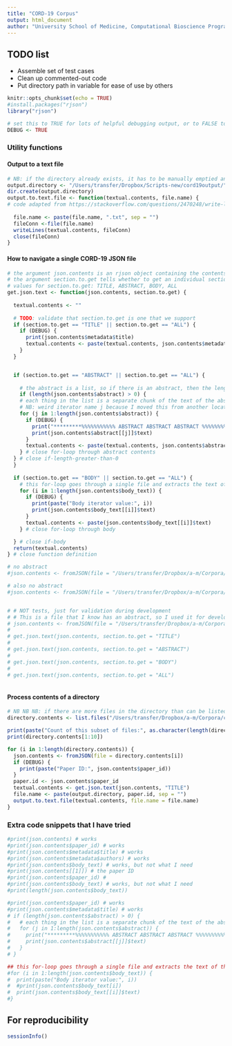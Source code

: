 ```yaml
---
title: "CORD-19 Corpus"
output: html_document
author: "University School of Medicine, Computational Bioscience Program, Biomedical Text Mining Group - Kevin Bretonnel Cohen"
---
```


## TODO list

- Assemble set of test cases
- Clean up commented-out code
- Put directory path in variable for ease of use by others

```r
knitr::opts_chunk$set(echo = TRUE)
#install.packages("rjson")
library("rjson")

# set this to TRUE for lots of helpful debugging output, or to FALSE to suppress it
DEBUG <- TRUE

```

### Utility functions

#### Output to a text file

```r
# NB: if the directory already exists, it has to be manually emptied and deleted
output.directory <- "/Users/transfer/Dropbox/Scripts-new/cord19output/"
dir.create(output.directory)
output.to.text.file <- function(textual.contents, file.name) {
# code adapted from https://stackoverflow.com/questions/2470248/write-lines-of-text-to-a-file-in-r
  
  file.name <- paste(file.name, ".txt", sep = "")
  fileConn <-file(file.name)
  writeLines(textual.contents, fileConn)
  close(fileConn)
}
```

#### How to navigate a single CORD-19 JSON file

```r

# the argument json.contents is an rjson object containing the contents of a single file.
# the argument section.to.get tells whether to get an individual section, or all.
# values for section.to.get: TITLE, ABSTRACT, BODY, ALL
get.json.text <- function(json.contents, section.to.get) {
  
  textual.contents <- ""
  
  # TODO: validate that section.to.get is one that we support
  if (section.to.get == "TITLE" || section.to.get == "ALL") {
    if (DEBUG) {
      print(json.contents$metadata$title)
      textual.contents <- paste(textual.contents, json.contents$metadata$title)
    }
  }


  if (section.to.get == "ABSTRACT" || section.to.get == "ALL") {
    
    # the abstract is a list, so if there is an abstract, then the length of the list will be > 0
    if (length(json.contents$abstract) > 0) { 
    # each thing in the list is a separate chunk of the text of the abstract, which could be multiple paragraphs/sections
    # NB: weird iterator name j because I moved this from another location--refactor for clarity
    for (j in 1:length(json.contents$abstract)) {
      if (DEBUG) {
        print("*********%%%%%%%%%%% ABSTRACT ABSTRACT ABSTRACT %%%%%%%%%%%%%*********")
        print(json.contents$abstract[[j]]$text)
      }
      textual.contents <- paste(textual.contents, json.contents$abstract[[j]]$text)
    } # close for-loop through abstract contents
  } # close if-length-greater-than-0
  }
  
  if (section.to.get == "BODY" || section.to.get == "ALL") {
    # this for-loop goes through a single file and extracts the text of the body. need separate code for title, abstract (if there be one), etc.
    for (i in 1:length(json.contents$body_text)) {
      if (DEBUG) {
        print(paste("Body iterator value:", i))
        print(json.contents$body_text[[i]]$text)
      }
      textual.contents <- paste(json.contents$body_text[[i]]$text)
    } # close for-loop through body

  } # close if-body
  return(textual.contents)
} # close function definition

# no abstract
#json.contents <- fromJSON(file = "/Users/transfer/Dropbox/a-m/Corpora/cord19/noncomm_use_subset/ff34c772e37156609477e7f0fa4aba793171f806.json") # no abstract

# also no abstract
#json.contents <- fromJSON(file = "/Users/transfer/Dropbox/a-m/Corpora/cord19/noncomm_use_subset/ff5a79ed22ea416e6d89caad1cf0d83dbc741a4b.json") # 


# # NOT tests, just for validation during development
# # This is a file that I know has an abstract, so I used it for development
# json.contents <- fromJSON(file = "/Users/transfer/Dropbox/a-m/Corpora/cord19/noncomm_use_subset/025ed2caa0ae1ab7f04d3479116e6ed2a334938d.json") # 
# 
# get.json.text(json.contents, section.to.get = "TITLE")
# 
# get.json.text(json.contents, section.to.get = "ABSTRACT")
# 
# get.json.text(json.contents, section.to.get = "BODY")
# 
# get.json.text(json.contents, section.to.get = "ALL")
  
```

#### Process contents of a directory

```r

# NB NB NB: if there are more files in the directory than can be listed, you will get NAs for the file names. Consequently, I am limiting them by specifying their beginning, as well as their extension.  For example: ff*.json, rather than *.json
directory.contents <- list.files("/Users/transfer/Dropbox/a-m/Corpora/cord19/noncomm_use_subset/", pattern = "ff*.json", full.names = TRUE)

print(paste("Count of this subset of files:", as.character(length(directory.contents))))
print(directory.contents[1:10])

for (i in 1:length(directory.contents)) {
  json.contents <- fromJSON(file = directory.contents[i])
  if (DEBUG) {
    print(paste("Paper ID:", json.contents$paper_id))
  }
  paper.id <- json.contents$paper_id
  textual.contents <- get.json.text(json.contents, "TITLE")
  file.name <- paste(output.directory, paper.id, sep = "")
  output.to.text.file(textual.contents, file.name = file.name)
}
```

### Extra code snippets that I have tried

```r
#print(json.contents) # works
#print(json.contents$paper_id) # works
#print(json.contents$metadata$title) # works
#print(json.contents$metadata$authors) # works
#print(json.contents$body_text) # works, but not what I need
#print(json.contents[[1]]) # the paper ID
#print(json.contents$paper_id) # 
#print(json.contents$body_text) # works, but not what I need
#print(length(json.contents$body_text))

#print(json.contents$paper_id) # works
#print(json.contents$metadata$title) # works
# if (length(json.contents$abstract) > 0) { 
#   # each thing in the list is a separate chunk of the text of the abstract, which could be multiple paragraphs/sections
#   for (j in 1:length(json.contents$abstract)) {
#     print("*********%%%%%%%%%%% ABSTRACT ABSTRACT ABSTRACT %%%%%%%%%%%%%*********")
#     print(json.contents$abstract[[j]]$text)
#   }
# }

## this for-loop goes through a single file and extracts the text of the body. need separate code for title, abstract (if there be one), etc.
#for (i in 1:length(json.contents$body_text)) {
#  print(paste("Body iterator value:", i))
#  #print(json.contents$body_text[i])
#  print(json.contents$body_text[[i]]$text)
#}

```

## For reproducibility

```r
sessionInfo()
```


